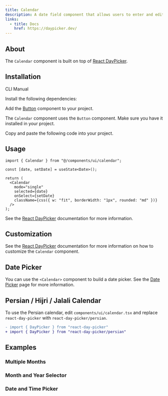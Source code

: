 ```yaml
---
title: Calendar
description: A date field component that allows users to enter and edit date.
links:
  - title: Docs
    href: https://daypicker.dev/
---
```


<ComponentPreview name="calendar-demo" />

## About

The `Calendar` component is built on top of [React DayPicker](https://daypicker.dev/).

## Installation

<InstallationTabs>

<TabsList>
  <TabsTrigger value="cli">CLI</TabsTrigger>
  <TabsTrigger value="manual">Manual</TabsTrigger>
</TabsList>

<TabsContent value="cli">

<PackageRunner command="nore-ui@latest add calendar" />

</TabsContent>

<TabsContent value="manual">

<Steps>

<Step>Install the following dependencies:</Step>

<PackageInstaller name="react-day-picker" />

<Step>Add the [Button](/docs/components/button) component to your project.</Step>

The `Calendar` component uses the `Button` component. Make sure you have it installed in your project.

<Step>Copy and paste the following code into your project.</Step>

<ComponentSource name="calendar.tsx" type="component" />

</Steps>

</TabsContent>

</InstallationTabs>

## Usage

```tsx
import { Calendar } from "@/components/ui/calendar";
```

```tsx
const [date, setDate] = useState<Date>();

return (
  <Calendar
    mode="single"
    selected={date}
    onSelect={setDate}
    className={css({ w: "fit", borderWidth: "1px", rounded: "md" })}
  />
);
```

See the [React DayPicker](https://daypicker.dev/) documentation for more information.

## Customization

See the [React DayPicker](https://react-day-picker.js.org/docs/customization) documentation for more information on how to customize the `Calendar` component.

## Date Picker

You can use the `<Calendar>` component to build a date picker. See the [Date Picker](/docs/components/date-picker) page for more information.

## Persian / Hijri / Jalali Calendar

To use the Persian calendar, edit `components/ui/calendar.tsx` and replace `react-day-picker` with `react-day-picker/persian`.

```diff
- import { DayPicker } from "react-day-picker"
+ import { DayPicker } from "react-day-picker/persian"
```

## Examples

### Multiple Months

<ComponentPreview name="calendar-multiple-months" />

### Month and Year Selector

<ComponentPreview name="calendar-month-year" />

### Date and Time Picker

<ComponentPreview name="calendar-date-time" />
